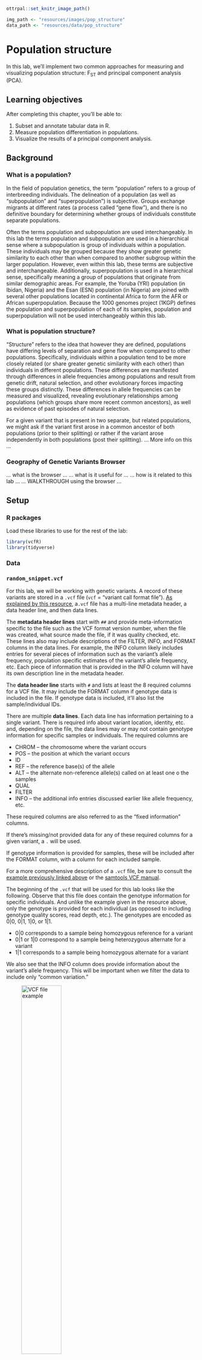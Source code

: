 
```r
ottrpal::set_knitr_image_path()

img_path <- "resources/images/pop_structure"
data_path <- "resources/data/pop_structure"
```

# Population structure

In this lab, we'll implement two common approaches for measuring and visualizing population structure: F~ST~ and principal component analysis (PCA).


## Learning objectives

After completing this chapter, you'll be able to:

1. Subset and annotate tabular data in R.
2. Measure population differentiation in populations.
3. Visualize the results of a principal component analysis.


## Background

### What is a population?

In the field of population genetics, the term "population" refers to a group of interbreeding individuals. The delineation of a population (as well as "subpopulation" and "superpopulation") is subjective. Groups exchange migrants at different rates (a process called "gene flow"), and there is no definitive boundary for determining whether groups of individuals constitute separate populations.

Often the terms population and subpopulation are used interchangeably. In this lab the terms population and subpopulation are used in a hierarchical sense where a subpopulation is group of individuals within a population. These individuals may be grouped because they show greater genetic similarity to each other than when compared to another subgroup within the larger population. However, even within this lab, these terms are subjective and interchangeable. Additionally, superpopulation is used in a hierarchical sense, specifically meaning a group of populations that originate from similar demographic areas. For example, the Yoruba (YRI) population (in Ibidan, Nigeria) and the Esan (ESN) population (in Nigeria) are joined with several other populations located in continental Africa to form the AFR or African superpopulation. Because the 1000 genomes project (1KGP) defines the population and superpopulation of each of its samples, population and superpopulation will not be used interchangeably within this lab.

### What is population structure?

"Structure" refers to the idea that however they are defined, populations have differing levels of separation and gene flow when compared to other populations. Specifically, individuals within a population tend to be more closely related (or share greater genetic similarity with each other) than individuals in different populations. These differences are manifested through differences in allele frequencies among populations and result from genetic drift, natural selection, and other evolutionary forces impacting these groups distinctly. These differences in allele frequencies can be measured and visualized, revealing evolutionary relationships among populations (which groups share more recent common ancestors), as well as evidence of past episodes of natural selection.

For a given variant that is present in two separate, but related populations, we might ask if the variant first arose in a common ancestor of both populations (prior to their splitting) or rather if the variant arose independently in both populations (post their splitting). ...  More info on this ...

### Geography of Genetic Variants Browser

... what is the browser ...
... what is it useful for ...
... how is it related to this lab ...
... WALKTHROUGH using the browser ...


## Setup

### R packages

Load these libraries to use for the rest of the lab:

```r
library(vcfR)
library(tidyverse)
```

### Data

### `random_snippet.vcf`

For this lab, we will be working with genetic variants. A record of these variants are stored in a `.vcf` file (`vcf` = "variant call format file"). [As explained by this resource](https://www.internationalgenome.org/wiki/Analysis/Variant%20Call%20Format/vcf-variant-call-format-version-40/), a`.vcf` file has a multi-line metadata header, a data header line, and then data lines. 

The **metadata header lines** start with `##` and provide meta-information specific to the file such as the VCF format version number, when the file was created, what source made the file, if it was quality checked, etc. These lines also may include descriptions of the FILTER, INFO, and FORMAT columns in the data lines. For example, the INFO column likely includes entries for several pieces of information such as the variant's allele frequency, population specific estimates of the variant's allele frequency, etc. Each piece of information that is provided in the INFO column will have its own description line in the metadata header. 

The **data header line** starts with `#` and lists at least the 8 required columns for a VCF file. It may include the FORMAT column if genotype data is included in the file. If genotype data is included, it'll also list the sample/individual IDs. 

There are multiple **data lines**. Each data line has information pertaining to a single variant. There is required info about variant location, identity, etc. and, depending on the file, the data lines may or may not contain genotype information for specific samples or individuals. The required columns are 

* CHROM -- the chromosome where the variant occurs
* POS -- the position at which the variant occurs
* ID
* REF -- the reference base(s) of the allele
* ALT -- the alternate non-reference allele(s) called on at least one o the samples 
* QUAL
* FILTER
* INFO -- the additional info entries discussed earlier like allele frequency, etc.

These required columns are also referred to as the 
"fixed information" columns.

If there's missing/not provided data for any of these required columns for a given variant, a `.` will be used.

If genotype information is provided for samples, these will be included after the FORMAT column, with a column for each included sample.

For a more comprehensive description of a `.vcf` file, be sure to consult the [example previously linked above](https://www.internationalgenome.org/wiki/Analysis/Variant%20Call%20Format/vcf-variant-call-format-version-40/) or the [samtools VCF manual](https://samtools.github.io/hts-specs/VCFv4.3.pdf).

The beginning of the `.vcf` that will be used for this lab looks like the following. Observe that this file does contain the genotype information for specific individuals. And unlike the example given in the resource above, only the genotype is provided for each individual (as opposed to including genotype quality scores, read depth, etc.). The genotypes are encoded as 0|0, 0|1, 1|0, or 1|1.

* 0|0 corresponds to a sample being homozygous reference for a variant
* 0|1 or 1|0 correspond to a sample being heterozygous alternate for a variant
* 1|1 corresponds to a sample being homozygous alternate for a variant

We also see that the INFO column does provide information about the variant's allele frequency. This will be important when we filter the data to include only "common variation."

![VCF file example](resources/images/pop_structure/vcf_head.png){width=50%}

### `integrated_call_samples.panel` 

For every individual with genotype/genetic variant data, the 1000 Genomes Project also provides metadata concerning the population and superpopulation of each individual. [A breakdown of these "codes" can be found here](https://m.ensembl.org/Help/Faq?id=532). Briefly, the 5 superpopulations are 

* EAS - East Asian
* EUR - European
* AFR - African
* AMR - Admixed American
* SAS - South Asian

`integrated_call_samples.panel` provides the superpopulation annotations for each sample in the `random_snippet.vcf` file. The four columns in this annotation file are `sample`, `pop`, `super_pop`, and `gender`.

* `sample` provides the name of the sample, matching the sample name in the `vcf` file. *(Because this information is shared between the files, later when we want to join or combine information from both files, we'll want to use this column.)*
* `pop` provides the population from which the sample originates
* `super_pop` provides the superpopulation of that population
* `gender` provides the sex of the sample.


## Reading the data

### Genotype data (`.vcf`)

We'll use the package `vcfR` to read the `vcf` file. However, the read function returns an object that isn't super helpful for visualization or data analysis. Therefore, we'll also use the `vcfR2tidy` function in order to convert the *vcfR object* into *tidy data frames* suitable for visualization and analysis with R. Specifically, vcfR2tidy returns an object with 3 elements, each a *tidy data frame* (`fix`, `gt`, and `meta`)

  * `fix` is a data frame of the "fixed information columns" containing information on variant location, identity, allele frequency, etc.
  * `gt` is another data frame of the genotype-related fields (if the file has genotype info for the samples).
  * `meta` is also a data frame containing all the INFO and FORMAT information from the multi-line metadata header.

Note: We have to tell this `vcfR2tidy` function to make all the allele frequencies numeric (or decimal/non-integer) values. We do this with the `info_types` argument.

```r
vcf <- read.vcfR(file = "resources/data/pop_structure/random_snippet.vcf")
vcf_tidy <- vcfR2tidy(vcf, info_types = c(AF = "n",
                                          EAS_AF = "n",
                                          EUR_AF = "n",
                                          AFR_AF = "n",
                                          AMR_AF = "n",
                                          SAS_AF = "n"))

```

### Population metadata (`.panel`)

To load the population annotations for the 1KGP samples, we use a baseR function `read_tsv` (which is used to read in tab-delimited files). 

```r
pops_1kg <- read_tsv("resources/data/pop_structure/integrated_call_samples.panel")
```

## Tidying the data

### Subsetting to only "common variants"

We want to work with common variants for the rest of this lab. Common variants are those whose allele frequency in the population is greater than 0.5 but less than 0.95. ... why only work with common variation?...

To visualize the distribution of allele frequencies in the population, we'll use a histogram and the `fix` element from the `vcf_tidy` object. We're specifically storing this information in the `vcf_info` variable first. 

```r
vcf_info <- vcf_tidy$fix
message(paste0("Number of variants: ", nrow(vcf_info)))

ggplot(data = vcf_info, 
       aes(x=AF)) + 
  geom_histogram(bins=100) + 
  geom_vline(xintercept=0.05, linetype="dashed", color="blue") +
  geom_vline(xintercept=0.95, linetype="dashed", color="brown")
```

Currently, from this histogram, you can see that our data has allele frequencies (AF) ranging from 0 to 1 with an exponential decay in AF, the majority being near 0, but less than 0.05 (the dashed blue line). From the `nrow(vcf_info)`, we see that there are 10,000 variant total. 

Here we'll subset the original VCF to just common variation.

```r
common_var <- vcf[vcf_info$AF > 0.05 & vcf_info$AF < 0.95, ]
```
  
For visualization purposes we'll also subset the tidy `vcf_info` variable, storing the subset common variation data in the variable `common_var_info`. 

```r
common_var_info <- vcf_info[vcf_info$AF > 0.05 & vcf_info$AF < 0.95, ]
message(paste0("Number of common variants: ", nrow(common_var_info)))
```

```r
ggplot(data = common_var_info, 
       aes(x=AF)) + 
  geom_histogram(bins=90) + 
  geom_vline(xintercept=0.05, linetype="dashed", color="blue") +
  geom_vline(xintercept=0.95, linetype="dashed", color="brown")

```
  
Now we see that our subset data only has allele frequencies ranging from just above 0.05 to just below 0.95 like we wanted. We still observe an exponential decay in AF. We also observe that only 960 SNPs remain after filtering to only include common variants.

### Annotating the samples with superpopulation labels  
          
```r
sample_annotation <- tibble(sample = unique(vcf_tidy$gt$Indiv))
sample_annotation <- left_join(sample_annotation, pops_1kg, by="sample")
sample_annotation %>% head()
```


## Calculating F~ST~

~ST~ is a statistic which quantifies genotypic variance in subpopulations ("S") as compared to the total ("T") population. One way of conceptualizing F~ST~ is based on the deficiency of heterozygotes ("H") observed in a population relative to the proportion that would be expected under random mating (i.e., no population structure).

H = 2pq, where p is the frequency of allele A and q is the frequency of allele a. 

$$
F_{ST} = (H_T - mean(H_S)) / H_T
$$

In practical terms, this statistic is a way of measuring the amount by which allele frequencies vary among populations. See [this Nature Review Genetics article](https://pubmed.ncbi.nlm.nih.gov/19687804/) for a more thorough discussion on the derivation, use, and interpretation of F~ST~ and related statistics such as G~ST~, R~ST~, and Q~ST~.

G~ST~ was introduced as a modification to F~ST~ that considers when there are more than two alleles at a given locus. However, if there are only two alleles at a given locus, F~ST~ and G~ST~ are equivalent. Given this, we will use the G~ST~ statistic that is computed by the `genetic_diff()` function in the `vcfR` library. 

```r
?genetic_diff
```

As we can see from the documentation, the input to this function is 
*   a `vcfR` object 
*   "pops" a "factor indicating populations". 

We have two different `vcfR` objects from earlier. One is `vcf_tidy` which contains every variant from the input `.vcf` file. The other is `common_var` which contains only the common variants from the input `.vcf` file. Since we want to work with only common variatns, we'll use `common_var`.

In practice, "pops"  will be a vector of population labels for the samples the `vcfR` object contains, and the labels will be of type "factor". A factor type in R limits a variable to a specific set of possible values. So a vector variable of type factor uses those specific possible values to categorize and store all the data in the vector. (You can read more about [R's variable types here](https://www.cyclismo.org/tutorial/R/types.html).). We have the population labels for each sample in the `sample_annotation` data frame, specifically the `pop` column. We will ensure the labels are type "factor" using the `as.factor()` function. 
 

```r
gst_results <- genetic_diff(common_var, as.factor(sample_annotation$pop)) %>% 
  arrange(-Gst)

gst_results %>% 
  head()
```

```r
gst_results %>% 
  tail()
```

... Describe the results and point out the Gst column specifically ...

**Coding practice:** We would like to look at the distribution of the G~st~ values. A histogram is a natural choice for this visualization. Using the example allele frequency histograms from earlier and the gray boxes from the *Pattern code* below as a guide of where code needs to be added, fill in the following *Code block* and run it when you are ready.

*Pattern code*

| `ggplot(data = ` <span style="background: dimgray; color: dimgray"> __ </span> `,`
|         `aes(x = `<span style="background: dimgray; color: dimgray"> __ </span> `)) +`
|     <span style="background: dimgray; color: dimgray"> __ </span>`(bins = 30)`

<br /><br /><br />
*Code block*

```r
ggplot(data = ,
       aes(x = )) +
   (bins=30)
```

**Question:** Add a question about interpreting the distribution

***
<details><summary> Solution </summary>

```r
ggplot(data = gst_results, 
       aes(x=Gst)) +
  geom_histogram(bins=30)
```


... add interpretation ...

</details>
***


## Principal component analysis

Principal component analysis (PCA) is a way of representing high-dimensional data (i.e., data with many variables) in a smaller number of dimensions while still capturing important variation within the data. While the math is complex, it is helpful to consider its geometric interpretation. The first principal component is chosen as the vector through the cloud of data points that captures the greatest possible variance. The second principal component is the vector capturing the second greatest possible variance, with the added condition that this second vector must be perpendicular to the first vector. The same idea applies to the third, fourth, fifth, etc. principal components. We recommend looking at [this nice visual demonstration of PCA](http://setosa.io/ev/principal-component-analysis/). 
In the case of PCA applied to genetic data, the dimensions/variables of interest are the SNPs at which we have measured genotypes for many individuals. SNP arrays typically measure genotypes at millions of SNPs, so PCA is a useful method of dimension reduction to visualize the data in two dimensions.

The genotype for any given biallelic SNP can be represented by a 0, 1, or 2.

* 0 represents homozygous reference (genotype of 0|0)
* 1 represents heterozygous alternate (genotype of 0|1 or 1|0)
* 2 represents homozygous alternate genotypes (genotypes of 1|1)

The genotypes of $m$ individuals for any given biallelic SNP can thus be represented as a vector (length $m$) of 0s, 1s, and 2s. If considering $n$ number of biallelic SNPs, there will be $n$ vectors. The full dataset thus represents an $m x n$ matrix, where $m$ is the number of individuals and $n$ is the number of SNPs.

Our data set is currently $n x m$ with the rows representing the SNPs and the columns representing the samples/individuals. Therefore, we'll want to transpose the data, changing it from $n x m$ to $m x n$
... TALK about scaling ...

The function `extract.gt()` from `vcfR` generates a genotype matrix from a vcf object. However, it does not directly convert the genotypes to integers (0, 1, and 2) like we want. So, we also use a tidyverse function to convert or "recode" these genotype values within every column.   

```r

genotype_matrix <- extract.gt(common_var) %>% 
  as.data.frame() %>% 
  dplyr::mutate_at(vars(everything()), 
                   recode, "0|0" = 0, "1|0" = 1, "0|1" = 1, "1|1" = 2) %>%
  as.matrix()
```


Now we're ready to pass this matrix of integer genotypes to the pca function which is `prcomp` in R. Recall, the matrix of integer genotypes is $n x m$ (or number of SNPs $x$ number of individuals); therefore, we use the `t()` function to transpose the genotype matrix to be $m x n$ (or number of individuals $x$ number of SNPs). By default, `prcomp` will not scale the data, and we're fine with this because ....

```r
pca <- prcomp(t(genotype_matrix))
```

We want to make a nice dataframe that we can use for plotting the results of the PCA....

```r
pca_results <- tibble(sample = rownames(pca$x),
                      PC1 = pca$x[,1],
                      PC2 = pca$x[,2],
                      PC3 = pca$x[,3])

pca_results <- left_join(pca_results, sample_annotation, by = "sample")
```

And it would be cool to see what percentage of variance is explained by each of the principal components ...

```r
var_explained <- pca$sdev^2/sum(pca$sdev^2)
pc1_ve <- round(var_explained[1]*100,1)
pc2_ve <- round(var_explained[2]*100,1)
pc3_ve <- round(var_explained[3]*100,1)
```

Then we can plot everything ...

```r
ggplot(data = pca_results, 
       aes(x = PC1, y = PC2, color=super_pop)) + 
  geom_point() + 
  xlab(paste0("PC1: ", pc1_ve, " %")) + 
  ylab(paste0("PC2: ", pc2_ve, " %"))
```

**Coding practice:** We'd also like to visualize Principal Component 2 vs Principal Component 3. Using the example above and the gray boxes from the *Pattern code* below as a guide of where code needs to be added, fill in the following *Code block* and run it when you are ready.

*Pattern code*

| `ggplot(data = ` <span style="background: dimgray; color: dimgray"> __ </span> `,`
|         `aes(x = `<span style="background: dimgray; color: dimgray"> __ </span> `, y = ` <span style="background: dimgray; color: dimgray"> __ </span> `, color=super_pop)) +`
|     <span style="background: dimgray; color: dimgray"> __ </span>`() +`
|     `xlab(paste0("` <span style="background: dimgray; color: dimgray"> __ </span> ` :",` <span style="background: dimgray; color: dimgray"> __ </span>  `, " %")) +`
|     `ylab(paste0("` <span style="background: dimgray; color: dimgray"> __ </span> ` :",` <span style="background: dimgray; color: dimgray"> __ </span>  `, " %"))`

<br /><br /><br />
*Code block*

```r
ggplot(data = ,
       aes(x = , y=, color=super_pop)) + 
  () + 
  xlab(paste0(" : ", , " %")) + 
  ylab(paste0(" : ", , " %"))
```

**Question:** What superpopulations do you observe separating on PC3? 

***
<details><summary> Solution </summary>

```r
ggplot(data = pca_results,
       aes(x = PC2, y=PC3, color=super_pop)) + 
  geom_point() + 
  xlab(paste0("PC2: ", pc2_ve, " %")) + 
  ylab(paste0("PC3: ", pc3_ve, " %"))
```
We observe the SAS and AMR superpopulations separating from the AFR, EAS, and EUR superpopulations along PC3.

</details>
***


## Conclusion

something something


## Homework

### Projecting a new sample onto pre-defined principal component axes

1. There are 2548 individuals in the dataset, `genotype_matrix`. First, "remove" or "hold out" a random $1%$ or 25 of those individuals, placing them into a "test set". Assign the remaining $99%$ (2523 individuals) to the "training set".

To make your homework reproducible, you'll want to set the random seed so that every time the code is run, the same "random" steps are taken ... explain this better ...

You can randomly select 25 individuals by picking 25 random numbers from 1 to 2548... how much of the below code should we just give them?...

This code block here is getting the indices and the metadata for the held out data
```r
set.seed(15)
held_out_individuals_indices <- sample(1:ncol(genotype_matrix), size=25)
held_out_individuals_samplenames <- colnames(genotype_matrix)[held_out_individuals_indices]
held_out_individuals_superpops <- unlist(lapply(1:length(held_out_individuals_samplenames), function(x) sample_annotation[which(sample_annotation$sample == held_out_individuals_samplenames[x]), "super_pop"])) %>% `names<-`(held_out_individuals_samplenames) %>% as.data.frame() %>% `colnames<-`(c("super_pop"))
```

This code block here is separating the genotype data for the training and the held out data
```r
held_out_gt <- genotype_matrix[,held_out_individuals_indices]
dim(held_out_gt) #prints out the dimensions/size -- observe 960 SNPs, 25 individuals
train_gt <- genotype_matrix[,setdiff(1:ncol(genotype_matrix), held_out_individuals_indices)]
dim(train_gt) #prints out the dimensions/size -- observe 960 SNPs, 2523 individuals
```

2. Repeat PCA with the 2523 "training set" individuals.

```r
pca_repeat <- prcomp(t(train_gt))
pca_res_repeat <- tibble(sample = rownames(pca_repeat$x),
                      PC1 = pca_repeat$x[,1],
                      PC2 = pca_repeat$x[,2],
                      PC3 = pca_repeat$x[,3])

pca_res_repeat <- left_join(pca_res_repeat, sample_annotation, by = "sample")
```

```r
train_plot12 <- ggplot(data = pca_res_repeat, 
       aes(x = PC1, y = PC2, color=super_pop)) + 
  geom_point() + 
  xlab("PC1") + 
  ylab("PC2")

train_plot12

train_plot23 <- ggplot(data = pca_res_repeat, 
       aes(x = PC2, y = PC3, color=super_pop)) + 
  geom_point() + 
  xlab("PC2") + 
  ylab("PC3")

train_plot23
```

3. Project the "held out" 25 individuals on this repeated PCA from step 2.

(Both of the following options work equally well/same results)

```r
heldout_samples_pca <- predict(pca_repeat, t(held_out_gt))
```

or

```r
heldout_samples_pca_linalg <- scale(t(held_out_gt), pca_repeat$center, pca_repeat$scale) %*% pca_repeat$rotation 
```

4. Visually inspect the placement of each of these 25 individuals on the PCA plot and write a prediction for their superpopulation.

```r

heldout_pca_res <- tibble(sample = held_out_individuals_samplenames,
                      PC1 = heldout_samples_pca[,"PC1"],
                      PC2 = heldout_samples_pca[,"PC2"],
                      PC3 = heldout_samples_pca[,"PC3"],
                      super_pop = "Unknown")

for (i in 1:25){
  new_plot12 <- train_plot12 + geom_point(data = heldout_pca_res[i,], aes(x=PC1, y = PC2)) + geom_label(data = heldout_pca_res[i,], aes(x=PC1+1, y = PC2+1, label=sample))
  print(new_plot12)

  new_plot23 <- train_plot23 + geom_point(data = heldout_pca_res[i,], aes(x=PC2, y = PC3)) + geom_label(data = heldout_pca_res[i,], aes(x=PC2+1, y = PC3+1, label=sample))
  print(new_plot23)
}
```
```r

guess_df <- data.frame(sample = held_out_individuals_samplenames,
                       guess_super_pop = c("AMR", "EAS", "EUR", "EUR", "EAS", "AFR", "SAS", "EUR", "AFR", "AFR", "EAS", "EUR", "SAS", "EUR", "EAS", "AFR", "SAS", "AMR", "EAS", "AFR", "SAS", "EAS", "AFR", "EUR", "EAS"))
```

5. Use the annotation to compare your prediction with the true superpopulation for the 25 individuals. (Recall the true superpopulation is stored in `sample_annotation`)

```r
# guess_df$super_pop <- held_out_individuals_superpops
# num_correct <- sum(guess_df$guess_super_pop == guess_df$super_pop)
# if (num_correct != 25){
#   incorrect_samples <- guess_df$sample[which(guess_df$guess_super_pop != guess_df$super_pop)]
#   message("Incorrect sample(s): ") 
#   incorrect_samples
# } else { message("All guesses are correct!")}
```

6. Bonus/extra hard/optional: use k-means clustering to assign the 25 individuals to a superpopulation and then compare clustering's assignment with true superpopulation.

*   select some test data
*   Repeat PCA on the rest of the dataset
*   Project the held out sample points
*   Look at placement and predict the super population
*   Use the annotation to compare prediction with truth

### G_ST pairs of continental superpopulations (optional)

 or
 
### Thought question on ethics/proper interpretation